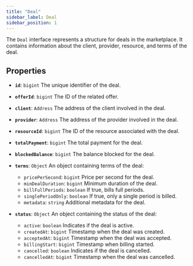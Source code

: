 ```yaml
---
title: "Deal"
sidebar_label: Deal
sidebar_position: 1
---
```


The `Deal` interface represents a structure for deals in the marketplace. It contains information about the client, provider, resource, and terms of the deal.

## Properties

- **`id`**: `bigint`
The unique identifier of the deal.

- **`offerId`**: `bigint`
The ID of the related offer.

- **`client`**: `Address`
The address of the client involved in the deal.

- **`provider`**: `Address`
The address of the provider involved in the deal.

- **`resourceId`**: `bigint`
The ID of the resource associated with the deal.

- **`totalPayment`**: `bigint`
The total payment for the deal.

- **`blockedBalance`**: `bigint`
The balance blocked for the deal.

- **`terms`**: `Object`
An object containing terms of the deal:
    - `pricePerSecond`: `bigint`
    Price per second for the deal.
    - `minDealDuration`: `bigint`
    Minimum duration of the deal.
    - `billFullPeriods`: `boolean`
    If true, bills full periods.
    - `singlePeriodOnly`: `boolean`
    If true, only a single period is billed.
    - `metadata`: `string`
    Additional metadata for the deal.

- **`status`**: `Object`
An object containing the status of the deal:
    - `active`: `boolean`
    Indicates if the deal is active.
    - `createdAt`: `bigint`
    Timestamp when the deal was created.
    - `acceptedAt`: `bigint`
    Timestamp when the deal was accepted.
    - `billingStart`: `bigint`
    Timestamp when billing started.
    - `cancelled`: `boolean`
    Indicates if the deal is cancelled.
    - `cancelledAt`: `bigint`
    Timestamp when the deal was cancelled.
